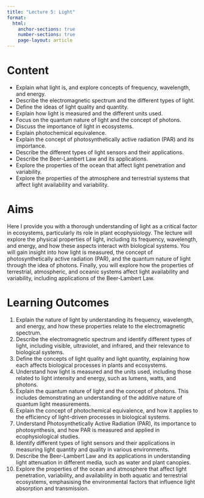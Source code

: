```yaml
---
title: "Lecture 5: Light"
format:
  html:
    anchor-sections: true
    number-sections: true
    page-layout: article
---
```


# Content

- Explain what light is, and explore concepts of frequency, wavelength, and energy.
- Describe the electromagnetic spectrum and the different types of light.
- Define the ideas of light quality and quantity.
- Explain how light is measured and the different units used.
- Focus on the quantum nature of light and the concept of photons.
- Discuss the importance of light in ecosystems.
- Explain photochemical equivalence.
- Explain the concept of photosynthetically active radiation (PAR) and its importance.
- Describe the different types of light sensors and their applications.
- Describe the Beer-Lambert Law and its applications.
- Explore the properties of the ocean that affect light penetration and variability.
- Explore the properties of the atmosphere and terrestrial systems that affect light availability and variability.

# Aims

Here I provide you with a thorough understanding of light as a critical factor in ecosystems, particularly its role in plant ecophysiology. The lecture will explore the physical properties of light, including its frequency, wavelength, and energy, and how these aspects interact with biological systems. You will gain insight into how light is measured, the concept of photosynthetically active radiation (PAR), and the quantum nature of light through the idea of photons. Finally, you will explore how the properties of terrestrial, atmospheric, and oceanic systems affect light availability and variability, including applications of the Beer-Lambert Law.

# Learning Outcomes

1. Explain the nature of light by understanding its frequency, wavelength, and energy, and how these properties relate to the electromagnetic spectrum.
2. Describe the electromagnetic spectrum and identify different types of light, including visible, ultraviolet, and infrared, and their relevance to biological systems.
3. Define the concepts of light quality and light quantity, explaining how each affects biological processes in plants and ecosystems.
4. Understand how light is measured and the units used, including those related to light intensity and energy, such as lumens, watts, and photons.
5. Explain the quantum nature of light and the concept of photons. This includes demonstrating an understanding of the additive nature of quantum light measurements.
6. Explain the concept of photochemical equivalence, and how it applies to the efficiency of light-driven processes in biological systems.
8. Understand Photosynthetically Active Radiation (PAR), its importance to photosynthesis, and how PAR is measured and applied in ecophysiological studies.
9. Identify different types of light sensors and their applications in measuring light quantity and quality in various environments.
10.	Describe the Beer-Lambert Law and its applications in understanding light attenuation in different media, such as water and plant canopies.
11.	Explore the properties of the ocean and atmosphere that affect light penetration, variability, and availability in both aquatic and terrestrial ecosystems, emphasising the environmental factors that influence light absorption and transmission.

